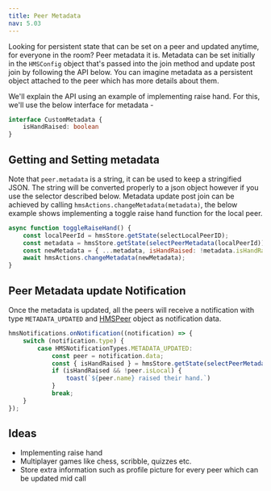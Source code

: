 ```yaml
---
title: Peer Metadata
nav: 5.03
---
```


Looking for persistent state that can be set on a peer and updated anytime, for everyone in the room? Peer metadata it is.
Metadata can be set initially in the `HMSConfig` object that's passed into the join method and update post join by
following the API below. You can imagine metadata as a persistent object attached to the peer which has more details about
them.

We'll explain the API using an example of implementing raise hand. For this, we'll use the below interface for metadata -

```ts
interface CustomMetadata {
    isHandRaised: boolean
}
```


## Getting and Setting metadata

Note that `peer.metadata` is a string, it can be used to keep a stringified JSON. The string will be converted properly
to a json object however if you use the selector described below.
Metadata update post join can be achieved by calling `hmsActions.changeMetadata(metadata)`, the below example shows implementing a toggle raise
hand function for the local peer.

```js
async function toggleRaiseHand() {
    const localPeerId = hmsStore.getState(selectLocalPeerID);
    const metadata = hmsStore.getState(selectPeerMetadata(localPeerId));
    const newMetadata = { ...metadata, isHandRaised: !metadata.isHandRaised };
    await hmsActions.changeMetadata(newMetadata);
}
```

## Peer Metadata update Notification

Once the metadata is updated, all the peers will receive a notification
with type `METADATA_UPDATED` and [HMSPeer](../../../api-reference/javascript/v2/interfaces/HMSPeer)
object as notification data.

```js
hmsNotifications.onNotification((notification) => {
    switch (notification.type) {
        case HMSNotificationTypes.METADATA_UPDATED:
            const peer = notification.data;
            const { isHandRaised } = hmsStore.getState(selectPeerMetadata(peer.id))
            if (isHandRaised && !peer.isLocal) {
                toast(`${peer.name} raised their hand.`)
            }
            break;
    }
});
```

## Ideas

* Implementing raise hand
* Multiplayer games like chess, scribble, quizzes etc.
* Store extra information such as profile picture for every peer which can be updated mid call
